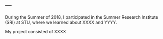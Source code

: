 ---
---

<link rel="stylesheet" href="styles.css" type="text/css">



During the Summer of 2018, I participated in the Summer Research Institute (SRI) at STU, where we learned about XXXX and YYYY. 

My project consisted of XXXX
